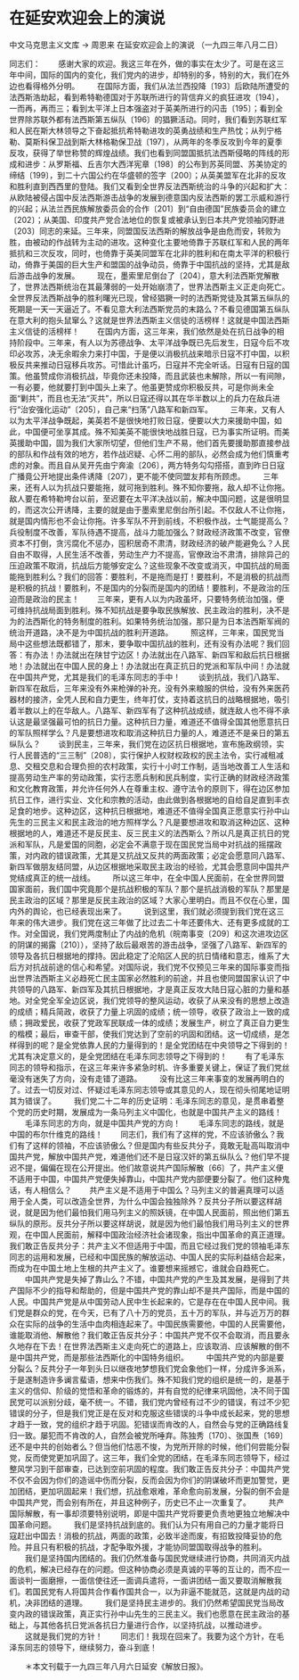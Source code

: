 # 在延安欢迎会上的演说

中文马克思主义文库 -> 周恩来
在延安欢迎会上的演说
（一九四三年八月二日）


同志们：
　　感谢大家的欢迎。我这三年在外，做的事实在太少了。可是在这三年中间，国际的国内的变化，我们党内的进步，却特别的多，特别的大，我们在外边也看得格外分明。
　　在国际方面，我们从法兰西投降〔193〕后欧陆所遭受的法西斯浩劫起，看到希特勒德国对于苏联所进行的背信弃义的疯狂进攻〔194〕，一而再，再而三；看到太平洋上日本强盗对于英美所进行的闪击〔195〕；看到全世界除苏联外都有法西斯第五纵队〔196〕的猖獗活动。同时，我们看到苏联红军和人民在斯大林领导之下奋起抵抗希特勒进攻的英勇战绩和生产热忱；从列宁格勒、莫斯科保卫战到斯大林格勒保卫战〔197〕，从两年的冬季反攻到今年的夏季反攻，获得了举世称赞的辉煌战绩。我们也看到同盟国抵抗法西斯侵略的阵线的形成和进步：从罗斯福、丘吉尔大西洋宪章〔198〕的公布到苏英同盟、苏美协定的缔结〔199〕，到二十六国公约在华盛顿的签字〔200〕；从英美盟军在北非的反攻和胜利直到西西里的登陆。我们又看到全世界反法西斯统治的斗争的兴起和扩大：从欧陆被侵占国中反法西斯游击战争的发展到德意国内反法西斯的罢工示威和游行的兴起；从法兰西民族解放委员会的合作〔201〕到“自由德国”民族委员会的建立〔202〕；从美国、印度共产党合法地位的恢复或被承认到日本共产党领袖冈野进〔203〕同志的来延。三年来，同盟国反法西斯的解放战争是由危而安，转败为胜，由被动的作战转为主动的进攻。这种变化主要地倚靠于苏联红军和人民的两年抵抗和三次反攻，同时，也倚靠于英美同盟军在北非的胜利和在南太平洋的积极行动，倚靠于美国的巨大生产和盟国的战争动员，倚靠于中国抗战的坚持，尤其是敌后游击战争的发展。
　　现在，墨索里尼倒台了〔204〕，意大利法西斯党解散了，世界法西斯统治在其最薄弱的一处开始崩溃了，世界法西斯主义正走向死亡。全世界反法西斯战争的胜利曙光已现，曾经猖獗一时的法西斯党徒及其第五纵队的死期是一天一天逼近了。不看见意大利法西斯党员的末路么？不看见德国第五纵队在意大利的抱头鼠窜么？这就是世界法西斯主义信徒的活榜样！这就是中国法西斯主义信徒的活榜样！
　　在国内方面，这三年来，我们依然是处在抗日战争的相持阶段中。三年来，有人以为苏德战争、太平洋战争既已先后发生，日寇今后不攻印必攻苏，决无余暇余力来打中国，于是便以消极抗战来暗示日寇不打中国，以积极反共来推动日寇移兵攻苏。可惜此计虽巧，日寇并不完全听话。日寇有日寇的国策。他虽赞成你消极抗战，毕竟你还未投降，而且武装也未解除，所以一有间隙，一有必要，他就要打到中国头上来了。他虽更赞成你积极反共，可是你尚未全面“剿共”，而且也无法“灭共”，所以日寇还得以其在华半数以上的兵力在敌兵进行“治安强化运动”〔205〕，自己来“扫荡”八路军和新四军。
　　三年来，又有人以为太平洋战争既起，美英若不是很快地打败日寇，便要以大力来援助中国，如此，中国便可坐享其成。殊不知美英不能很快地战胜日寇，已为事实所证明。而美英援助中国，固为我们大家所切望，但他们生产不易，他们首先要援助那直接参战的部队和作战有效的地方，若作战迟疑、心怀二用的部队，必然会成为他们慎重考虑的对象。而且自从吴开先由宁奔渝〔206〕，两方特务勾勾搭搭，直到昨日日寇广播竟公开地提出条件诱降〔207〕，更不能不使同盟友邦有所顾虑。
　　三年来，还有人以为抗战只要能拖，就可拖到胜利。殊不知你要拖，敌人却不让你拖。敌人要在希特勒垮台以前，至迟要在太平洋决战以前，解决中国问题，这是很明显的，而这次公开诱降，主要的就是由于墨索里尼倒台所引起。不仅敌人不让你拖，就是国内情形也不会让你拖。许多军队不开到前线，不积极作战，士气能提高么？兵役制度不改善，军队待遇不提高，战斗力能加强么？财政经济政策不改变，官僚资本不打倒，贪污腐化不惩办，囤积居奇不肃清，财政经济的破产能避免么？人民自由不取得，人民生活不改善，劳动生产力不提高，官僚政治不肃清，排除异己的压迫政策不取消，抗战后方能够安定么？这些现象不改变或消灭，中国抗战的局面能拖到胜利么？我们的回答：要胜利，不是拖而是打！要胜利，不是消极的抗战而是积极的抗战！要胜利，不是国内的分裂而是国内的团结！要胜利，不是政治的压迫而是政治的民主！
　　三年来，更有人以为内政虽坏，只要特务统治加强，便可维持抗战局面到胜利。殊不知抗战是要争取民族解放、民主政治的胜利，决不是为的法西斯化的特务制度的胜利。如果特务统治加强，那只是为日本法西斯军阀的统治开道路，决不是为中国抗战的胜利开道路。
　　照这样，三年来，国民党当局中这些想法既都错了，那末，要争取中国抗战的胜利，还有没有办法呢？我们回答：有办法！办法就出在陕甘宁边区！办法就出在八路军、新四军和敌后抗日根据地！办法就出在中国人民的身上！办法就出在真正抗日的党派和军队中间！办法就在中国共产党，尤其是我们的毛泽东同志的手中！
　　谈到抗战，我们八路军、新四军在敌后，三年来没有外来枪弹的补充，没有外来粮服的供给，没有外来医药器材的接济，全凭人民和自力更生，终年打仗，支持着这抗日的战略根据地，吸引着半数以上的在华敌人。八路军、新四军有了这种抗战成绩，就连敌人也不得不承认这是最坚强最可怕的抗日力量。这种抗日力量，难道还不值得全国其他愿意抗日的军队照样学么？凡是要想进攻和取消这种抗日力量的人，难道还不是亲日的第五纵队么？
　　谈到民主，三年来，我们党在边区抗日根据地，宣布施政纲领，实行人民普选的“三三制”〔208〕，实行保护人权财权政权的民主法令，实行减租减息、交租交息和合理负担的农村政策，实行十小时工作制，适当地改善工人生活和提高劳动生产率的劳动政策，实行志愿兵制和民兵制度，实行正确的财政经济政策和文化教育政策，并允许任何外人在尊重主权、遵守法令的原则下，得在边区参加抗日工作，进行实业、文化和宗教的活动，由此做到各根据地的自给自足直到丰衣足食的地步。这种边区，这种抗日根据地，难道还不值得全国真正愿意实行孙中山先生的三民主义和民主政治的地方照样学么？凡是要想进攻和取消这种边区、这种根据地的人，难道还不是反民主、反三民主义的法西斯么？所以凡是真正抗日的党派和军队，凡是爱国的同胞，必定会不满意于现在国民党当局中对抗战的摇摆政策，对内政的错误政策，尤其是又抗战又反共的两面政策；必定会愿意同八路军、新四军做朋友结同盟，从边区根据地采取民主政治的经验，尤其会愿意同中国共产党结成真正的统一战线。
　　所以这三年中，在全中国人民面前，在全世界同盟国家面前，我们国中究竟那个是抗战积极的军队？那个是抗战消极的军队？那里是民主政治的区域？那里是反民主政治的区域？大家心里明白。而且不仅在心里，国内外的舆论，也已经表现出来了。
　　说到这里，我们就必须提到我们党在这三年来的伟大进步。我们党在这三年做了比过去二十年还要伟大、还有更多成就的工作。对全国说，我们党两度制止了内战的危机（皖南事变〔209〕和这次进攻边区的阴谋的揭露〔210〕），坚持了敌后最艰苦的游击战争，坚强了八路军、新四军的领导及各抗日根据地的撑持。因此稳定了沦陷区人民的抗日情绪和意志，维系了大后方对抗战前途的信心和希望。对国际说，我们党不仅预见三年来的国际事变而指出世界法西斯主义必趋死亡民主国家必然胜利的前途，并且也使同盟国家认识了中共领导的八路军、新四军及其抗日根据地，才是真正反攻大陆日寇心脏的力量和基地。对全党全军全边区说，我们党领导的整风运动，收获了从来没有的思想上改造的成绩；精兵简政，收获了力量上巩固的成绩；统一领导，收获了政治上一致的成绩；拥政爱民，收获了党政军民联成一体的成绩；发展生产，树立了真正自力更生的楷模；最后，审查干部，使我们党达到了空前的巩固和团结。这一切成绩，是怎样得到的呢？是全党依靠人民的力量得到的！是全党团结在中央领导之下得到的！尤其有决定意义的，是全党团结在毛泽东同志领导之下得到的！
　　有了毛泽东同志的领导和指示，在这三年来许多紧急时机、许多重要关键上，保证了我们党丝毫没有迷失了方向，没有走错了道路。
　　没有比这三年来事变的发展再明白的了。过去一切反对过、怀疑过毛泽东同志领导或其意见的人，现在彻头彻尾地证明其为错误了。
　　我们党二十二年的历史证明：毛泽东同志的意见，是贯串着整个党的历史时期，发展成为一条马列主义中国化，也就是中国共产主义的路线！
　　毛泽东同志的方向，就是中国共产党的方向！
　　毛泽东同志的路线，就是中国的布尔什维克的路线！
　　同志们，我们有了这样的党，不应该骄傲么？我们有了这样的领袖，不应该骄傲么？但是国内有些反共分子，竟敢无耻高叫取消中国共产党，解放中国共产党，难道他们还不是日寇汉奸的第五纵队么？他们早不提迟不提，偏偏在现在公开提出。他们故意说共产国际解散〔66〕了，共产主义便不适用于中国，中国共产党便失掉靠山，中国共产党内部便要分裂了。他们这种鬼话，有人相信么？
　　共产主义是不适用于中国么？马列主义的普遍真理可以适用于全人类，可以改造全世界，为什么中国会独独除外？反共分子所以要这样胡说，就是因为他们最怕我们用马列主义的照妖镜，在中国人民面前，照出他们第五纵队的原形。反共分子所以要这样胡说，就是因为他们最怕我们用马列主义的世界观，在中国人民面前，解释中国政治经济社会诸现象，指出中国革命的真正道理。我们敢正告反共分子：共产主义不但适用于中国，而且它经过我们党的领袖毛泽东同志的运用和发展，已经和中国民族的解放运动、中国人民的实际利益结合起来，而成为在中国土地上生根的共产主义了。谁要想来摇撼它，谁就会自趋死亡。
　　中国共产党是失掉了靠山么？不错，中国共产党的产生及其发展，是得到了共产国际不少的指导和帮助的，但是中国共产党的靠山却不是共产国际，而是中国的人民。中国共产党是从中国劳动人民中生长起来的，它是存在在中国人民中间。我们党是群众的党，在今天，已有了八十万的党员，五十万的军队，并与近万万的群众在实际的战争的生活中血肉相连起来了。中国民族需要他，中国的人民需要他，谁能取消他、解散他？我们敢正告反共分子：中国共产党不仅不会取消，而且要永久地存在下去！在世界法西斯主义走向死亡的道路上，应该取消、应该解散的倒不是中国共产党，而是那些法西斯化的中国特务组织。
　　中国共产党的内部是要分裂么？反共分子一年到头日以继夜地梦想我们党会象他们一样，分成许多派系，于是遂制造许多谰言蜚语，想来中伤我们。殊不知我们党的组织是统一的，是基于主义的信仰、阶级的觉悟和革命的锻炼的，并有自觉的纪律来巩固他，决不同于国民党可以派别分歧，毫不统一。不错，我们党内曾经有过不少的错误，有过不少犯错误的分子，但是我们党正是在反对和克服这些错误的斗争中成长起来，党的思想才趋于一致，党的组织才趋于巩固。犯错误而肯改的人，自然会与党的正确路线复归一致。屡犯而不肯改的人，自然会被党所唾弃。陈独秀〔170〕、张国焘〔169〕还不是中共的创始者么？但当他们怙恶不悛，为党所开除的时候，他们何尝能分裂党，反而使党更加巩固了。这三年，我们全党的团结，在毛泽东同志领导下，经过整风学习到干部审查，已达到空前巩固的程度。我们敢正告反共分子：中国共产党不仅不会因为你们的造谣中伤而分裂，反而会因为你们的阴谋破坏而更加警觉，更加团结，更加巩固起来！我们想，抗战愈艰难，革命愈向前发展，分裂的倒不会是中国共产党，而会别有所在，并且这种例子，历史已不止一次重复了。
　　共产国际解散，有一事却须要特别说明，即是中国共产党将要更负责地更独立地解决中国革命问题。
　　我们是坚持抗战到底的。我们认为只有用自己的力量才能将日寇赶出中国去！消极的抗战，两面的政策，必致半途而废，有招致投降妥协的危险。并且只有积极的抗战，才配争取外援，才能协同盟国取得战争的胜利。
　　我们是坚持国内团结的。我们仍然准备与国民党继续进行协商，共同消灭内战的危机，解决已经存在的问题。但这种协商必须是真诚的平等的互让的，而不应一面谈判一面磨擦，一面信使往还一面调兵遣将，一面讲团结一面又要取消解散我们。若国民党有人将国共合作看作国共合一，以为非逼不能就范，这就是内战的动机，决非团结的道理。
　　我们是坚持民主进步的。我们仍然希望国民党当局改变内政的错误政策，真正实行孙中山先生的三民主义。我们也愿意在民主政治的基础上，与其他各抗日党派各抗日力量进行合作，以坚持抗战，以推动进步。
　　这就是我们党的方针！
　　同志们！我现在回来了。我要为这个方针，在毛泽东同志的领导下，继续努力，奋斗到底！


　　＊本文刊载于一九四三年八月六日延安《解放日报》。



